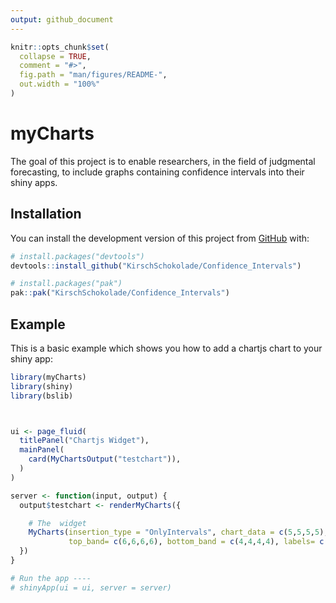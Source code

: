 ```yaml
---
output: github_document
---
```


<!-- README.md is generated from README.Rmd. Please edit that file -->

```r
knitr::opts_chunk$set(
  collapse = TRUE,
  comment = "#>",
  fig.path = "man/figures/README-",
  out.width = "100%"
)
```

# myCharts

<!-- badges: start -->
<!-- badges: end -->

The goal of this project is to enable researchers, in the field of judgmental forecasting, to include graphs containing confidence intervals into their shiny apps.

## Installation

You can install the development version of this project from [GitHub](https://github.com/) with:
```r
# install.packages("devtools")
devtools::install_github("KirschSchokolade/Confidence_Intervals")
```

``` r
# install.packages("pak")
pak::pak("KirschSchokolade/Confidence_Intervals")
```

## Example

This is a basic example which shows you how to add a chartjs chart to your shiny app:

```r
library(myCharts)
library(shiny)
library(bslib)



ui <- page_fluid(
  titlePanel("Chartjs Widget"),
  mainPanel(
    card(MyChartsOutput("testchart")),
  )
)

server <- function(input, output) {
  output$testchart <- renderMyCharts({

    # The  widget
    MyCharts(insertion_type = "OnlyIntervals", chart_data = c(5,5,5,5), 
             top_band= c(6,6,6,6), bottom_band = c(4,4,4,4), labels= c("Eins", "zwei", "drei", "vier", "sechs"))
  })
}

# Run the app ----
# shinyApp(ui = ui, server = server)
```

